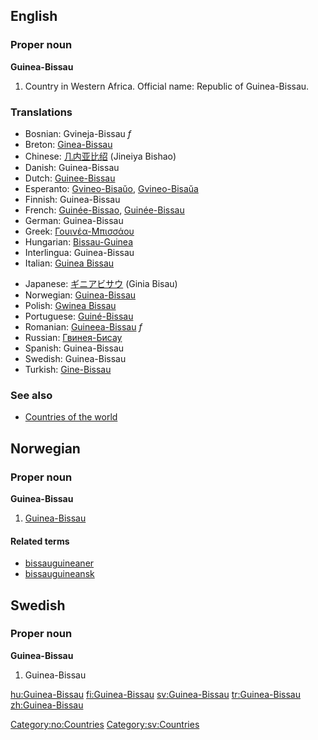 ==English==

===Proper noun===
'''Guinea-Bissau'''

# Country in Western Africa. Official name: Republic of Guinea-Bissau.
===Translations===
{{top}}
*Bosnian: Gvineja-Bissau ''f''
*Breton: [[Ginea-Bissau]]
*Chinese: [[几内亚比绍]] (Jineiya Bishao)
*Danish: Guinea-Bissau
*Dutch: [[Guinee-Bissau]]
*Esperanto: [[Gvineo-Bisaŭo]], [[Gvineo-Bisaŭa]]
*Finnish: Guinea-Bissau
*French: [[Guinée-Bissao]], [[Guinée-Bissau]]
*German: Guinea-Bissau
*Greek: [[Γουινέα-Μπισσάου]]
*Hungarian: [[Bissau-Guinea]]
*Interlingua: Guinea-Bissau
*Italian: [[Guinea Bissau]]
{{mid}}
*Japanese: [[ギニアビサウ]] (Ginia Bisau)
*Norwegian: [[#Norwegian|Guinea-Bissau]]
*Polish: [[Gwinea Bissau]]
*Portuguese: [[Guiné-Bissau]]
*Romanian: [[Guineea-Bissau]] ''f''
*Russian: [[Гвинея-Бисау]]
*Spanish: Guinea-Bissau
*Swedish: Guinea-Bissau
*Turkish: [[Gine-Bissau]]
{{bottom}}

===See also===
* [[Countries of the world]]

==Norwegian==
===Proper noun===
'''Guinea-Bissau'''
#[[#English|Guinea-Bissau]]
====Related terms====
*[[bissauguineaner]]
*[[bissauguineansk]]

==Swedish==
===Proper noun===
'''Guinea-Bissau'''
#Guinea-Bissau

[[Category:no:Countries]]
[[Category:sv:Countries]]
[[hu:Guinea-Bissau]]
[[fi:Guinea-Bissau]]
[[sv:Guinea-Bissau]]
[[tr:Guinea-Bissau]]
[[zh:Guinea-Bissau]]